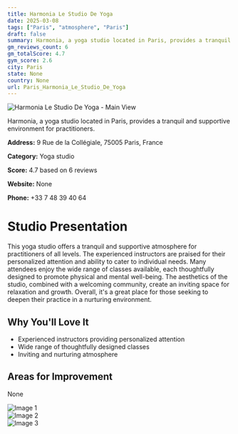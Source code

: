 ```yaml
---
title: Harmonia Le Studio De Yoga
date: 2025-03-08
tags: ["Paris", "atmosphere", "Paris"]  
draft: false
summary: Harmonia, a yoga studio located in Paris, provides a tranquil and supportive environment for practitioners.
gm_reviews_count: 6
gm_totalScore: 4.7
gym_score: 2.6
city: Paris
state: None
country: None
url: Paris_Harmonia_Le_Studio_De_Yoga
---
```


<div className="aspect-[16/9] relative my-8">
  <img 
    src="https://lh5.googleusercontent.com/p/AF1QipMRtDZBdu1qve3HGZMw9fqsiaLLArUlA1w-LhGp=w1920-h1080-k-no"
    alt="Harmonia Le Studio De Yoga - Main View"
    className="object-cover absolute inset-0 w-full h-full rounded-lg"
  />
</div>

Harmonia, a yoga studio located in Paris, provides a tranquil and supportive environment for practitioners.

**Address:** 9 Rue de la Collégiale, 75005 Paris, France

**Category:** Yoga studio

**Score:** 4.7 based on 6 reviews

**Website:** None

**Phone:** +33 7 48 39 40 64

# Studio Presentation

This yoga studio offers a tranquil and supportive atmosphere for practitioners of all levels. The experienced instructors are praised for their personalized attention and ability to cater to individual needs. Many attendees enjoy the wide range of classes available, each thoughtfully designed to promote physical and mental well-being. The aesthetics of the studio, combined with a welcoming community, create an inviting space for relaxation and growth. Overall, it's a great place for those seeking to deepen their practice in a nurturing environment.


## Why You'll Love It

- Experienced instructors providing personalized attention
- Wide range of thoughtfully designed classes
- Inviting and nurturing atmosphere

## Areas for Improvement

None

<div className="grid grid-cols-1 xl:grid-cols-2 gap-4 my-8">
<div className="aspect-[4/3] relative"><img src="https://lh5.googleusercontent.com/p/AF1QipMG6v20gtZk5PU7uI6ZCLUq9r4EfBTxIaHcJOWv=w1920-h1080-k-no" alt="Image 1" className="object-cover absolute inset-0 w-full h-full rounded-lg" /></div>
<div className="aspect-[4/3] relative"><img src="https://lh5.googleusercontent.com/p/AF1QipM9ZwRhJ2Vc71Oehso2IKxjOQuOPgNFpKTq-DEb=w1920-h1080-k-no" alt="Image 2" className="object-cover absolute inset-0 w-full h-full rounded-lg" /></div>
<div className="aspect-[4/3] relative"><img src="https://streetviewpixels-pa.googleapis.com/v1/thumbnail?panoid=rPFWQW-eMpFjhEdwjWyGEw&cb_client=maps_sv.tactile.gps&w=203&h=100&yaw=254.40588&pitch=0&thumbfov=100" alt="Image 3" className="object-cover absolute inset-0 w-full h-full rounded-lg" /></div>
</div>